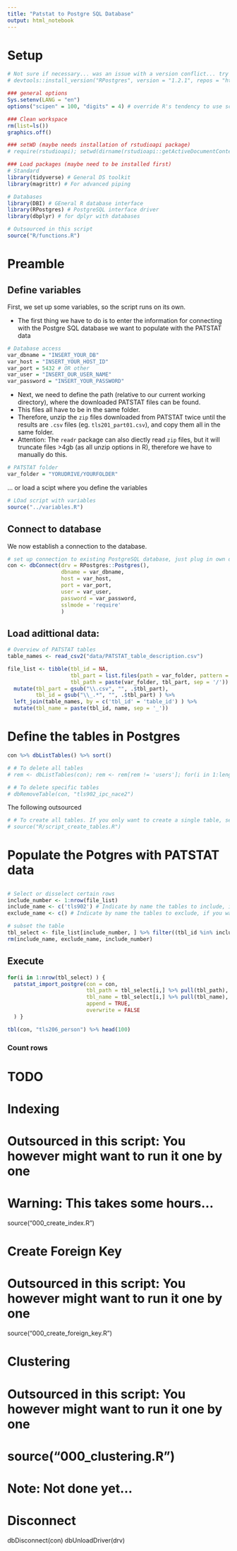 ```yaml
---
title: "Patstat to Postgre SQL Database"
output: html_notebook
---
```


# Setup

```r
# Not sure if necessary... was an issue with a version conflict... try new version in the future again...
# devtools::install_version("RPostgres", version = "1.2.1", repos = "http://cran.us.r-project.org")

### general options
Sys.setenv(LANG = "en")
options("scipen" = 100, "digits" = 4) # override R's tendency to use scientific notation

### Clean workspace
rm(list=ls())
graphics.off()

### setWD (maybe needs installation of rstudioapi package)
# require(rstudioapi); setwd(dirname(rstudioapi::getActiveDocumentContext()$path)); getwd()

### Load packages (maybe need to be installed first)
# Standard
library(tidyverse) # General DS toolkit
library(magrittr) # For advanced piping

# Databases
library(DBI) # GEneral R database interface
library(RPostgres) # PostgreSQL interface driver 
library(dbplyr) # for dplyr with databases
```

```r
# Outsourced in this script
source("R/functions.R")
```

# Preamble

## Define variables

First, we set up some variables, so the script runs on its own. 

* The first thing we have to do is to enter the information for connecting with the Postgre SQL database we want to populate with the PATSTAT data

```r
# Database access
var_dbname = "INSERT_YOUR_DB"
var_host = "INSERT_YOUR_HOST_ID"
var_port = 5432 # OR other
var_user = "INSERT_OUR_USER_NAME"
var_password = "INSERT_YOUR_PASSWORD"
```

* Next, we need to define the path (relative to our current working directory), where the downloaded PATSTAT files can be found.
* This files all have to be in the same folder.
* Therefore, unzip the `zip` files downloaded from PATSTAT twice until the results are `.csv` files (eg. `tls201_part01.csv`), and copy them all in the same folder.
* Attention: The `readr` package can also diectly read `zip` files, but it will truncate files >4gb (as all unzip options in R), therefore we have to manually do this.

```r
# PATSTAT folder
var_folder = "YORUDRIVE/YOURFOLDER"
```

... or load a scipt where you define the variables

```r
# LOad script with variables
source("../variables.R")
```



## Connect to database

We now establish a connection to the database.

```r
# set up connection to existing PostgreSQL database, just plug in own details
con <- dbConnect(drv = RPostgres::Postgres(), 
                 dbname = var_dbname,
                 host = var_host, 
                 port = var_port,
                 user = var_user, 
                 password = var_password,
                 sslmode = 'require'
                 )
```


## Load adittional data: 

```r
# Overview of PATSTAT tables
table_names <- read_csv2("data/PATSTAT_table_description.csv")
```

```r
file_list <- tibble(tbl_id = NA,
                    tbl_part = list.files(path = var_folder, pattern = "tls.*csv"),
                    tbl_path = paste(var_folder, tbl_part, sep = '/')) %>%
  mutate(tbl_part = gsub("\\.csv", "", .$tbl_part),
         tbl_id = gsub("\\_.*", "", .$tbl_part) ) %>%
  left_join(table_names, by = c('tbl_id' = 'table_id') ) %>% 
  mutate(tbl_name = paste(tbl_id, name, sep = '_'))
```


# Define the tables in Postgres

```r
con %>% dbListTables() %>% sort()
```

```r
# # To delete all tables
# rem <- dbListTables(con); rem <- rem[rem != 'users']; for(i in 1:length(rem )){dbRemoveTable(con, rem[i])}; rm(rem)

# # To delete specific tables
# dbRemoveTable(con, "tls902_ipc_nace2")
```

The following outsourced

```r
# # To create all tables. If you only want to create a single table, select that one
# source("R/script_create_tables.R")
```

# Populate the Potgres with PATSTAT data

##

```r
# Select or disselect certain rows
include_number <- 1:nrow(file_list)
include_name <- c('tls902') # Indicate by name the tables to include, if you want to exclude some by name
exclude_name <- c() # Indicate by name the tables to exclude, if you want to exclude some by name
```


```r
# subset the table
tbl_select <- file_list[include_number, ] %>% filter((tbl_id %in% include_name) & !(tbl_id %in% exclude_name))
rm(include_name, exclude_name, include_number)
```


## Execute


```r
for(i in 1:nrow(tbl_select) ) {
  patstat_import_postgre(con = con,
                         tbl_path = tbl_select[i,] %>% pull(tbl_path),
                         tbl_name = tbl_select[i,] %>% pull(tbl_name),
                         append = TRUE,
                         overwrite = FALSE
  ) }
```

<!---
Errors to solve
!!! "tls206_person" ERROR:  null value in column "person_id" violates not-null constraint
!!! "tls214_npl_publn" ERROR:  null value in column "npl_publn_id" violates not-null constraint DETAIL:  Failing row contains (null, null, null, ... (Happens at the end)
# 
!!! "tls231_inpadoc_legal_event"  ERROR:  duplicate key value violates unique constraint "tls230_appln_techn_field_pkey"
--->

```r
tbl(con, "tls206_person") %>% head(100)
```




  

### Count rows

# TODO

##############################################################################
# Indexing
##############################################################################

# Outsourced in this script: You however might want to run it one by one
# Warning: This takes some hours...
source("000_create_index.R")

##############################################################################
# Create Foreign Key
##############################################################################

# Outsourced in this script: You however might want to run it one by one
source("000_create_foreign_key.R")

##############################################################################
# Clustering
##############################################################################

# Outsourced in this script: You however might want to run it one by one
# source("000_clustering.R")
# Note: Not done yet...


##############################################################################
# Disconnect
##############################################################################

dbDisconnect(con)
dbUnloadDriver(drv)




